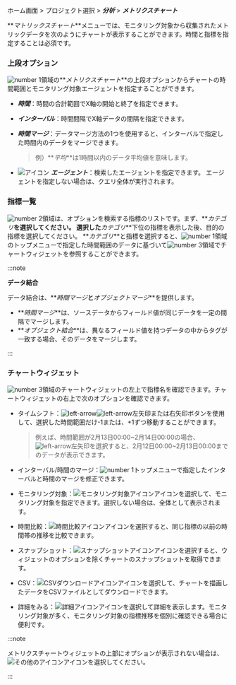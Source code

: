 ホーム画面 > プロジェクト選択 > **_分析_** > **_メトリクスチャート_**

**_マトリックスチャート_**メニューでは、モニタリング対象から収集されたメトリックデータを次のようにチャートが表示することができます。時間と指標を指定することは必須です。

<ImgLang img='metrics-chart-sv.png' desc='メトリクスチャート' />

### 上段オプション

![number 1](/img/number-01.png)領域の**_メトリクスチャート_**の上段オプションからチャートの時間範囲とモニタリング対象エージェントを指定することができます。

-   **_時間_**：時間の合計範囲でX軸の開始と終了を指定できます。

-   **_インターバル_**：時間間隔でX軸データの間隔を指定できます。

-   **_時間マージ_**：データマージ方法の1つを使用すると、インターバルで指定した時間内のデータをマージできます。

    > 例）**_平均_**は1時間以内のデータ平均値を意味します。

-   ![アイコン](/img/ic-pageview.svg) **_エージェント_**：検索したエージェントを指定できます。 エージェントを指定しない場合は、クエリ全体が実行されます。

### 指標一覧

![number 2](/img/number-02.png)領域は、オプションを検索する指標のリストです。まず、**_カテゴリ_**を選択してください。 選択した**_カテゴリ_**下位の指標を表示した後、目的の指標を選択してください。 **_カテゴリ_**と指標を選択すると、![number 1](/img/number-01.png)領域のトップメニューで指定した時間範囲のデータに基づいて![number 3](/img/number-03.png)領域でチャートウィジェットを参照することができます。

:::note 

**データ結合**

データ結合は、**_時間マージ_**と**_オブジェクトマージ_**を提供します。 

-   **_時間マージ_**は、ソースデータからフィールド値が同じデータを一定の間隔でマージします。 
-   **_オブジェクト結合_**は、異なるフィールド値を持つデータの中からタグが一致する場合、そのデータをマージします。

:::

### チャートウィジェット

![number 3](/img/number-03.png)領域のチャートウィジェットの左上で指標名を確認できます。チャートウィジェットの右上で次のオプションを確認できます。

<ImgLang img='metrics-chart-cpu-widget-upper.png' desc='メトリクスチャートウィジェットのトップ' />

-   タイムシフト：![left-arrow](/img/ic-caret-left.svg)![left-arrow](/img/ic-caret-right.svg)左矢印または右矢印ボタンを使用して、選択した時間範囲だけ-1または、+1ずつ移動することができます。 

    > 例えば、時間範囲が2月13日00:00~2月14日00:00の場合、![left-arrow](/img/ic-caret-left.svg)左矢印を選択すると、2月12日00:00~2月13日00:00までのデータが表示できます。

-   インターバル/時間のマージ：![number 1](/img/number-01.png)トップメニューで指定したインターバルと時間のマージを修正できます。

-   モニタリング対象：![モニタリング対象アイコン](/img/ic-filter-bl.svg)アイコンを選択して、モニタリング対象を指定できます。選択しない場合は、全体として表示されます。

-   時間比較：![時間比較アイコン](/img/ic-hourgalss.svg)アイコンを選択すると、同じ指標の以前の時間帯の推移を比較できます。

-   スナップショット：![スナップショットアイコン](/img/ic-camera.svg)アイコンを選択すると、ウィジェットのオプションを除くチャートのスナップショットを取得できます。

-   CSV：![CSVダウンロードアイコン](/img/ico-csv.svg)アイコンを選択して、チャートを描画したデータをCSVファイルとしてダウンロードできます。

-   詳細をみる：![詳細アイコン](/img/ico-detail.svg)アイコンを選択して詳細を表示します。モニタリング対象が多く、モニタリング対象の指標推移を個別に確認できる場合に便利です。

:::note

メトリクスチャートウィジェットの上部にオプションが表示されない場合は、![その他のアイコン](/img/ico-more.svg)アイコンを選択してください。

:::
